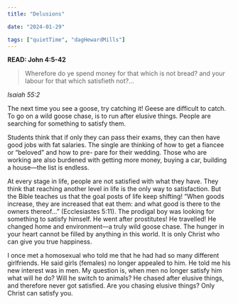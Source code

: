 ```yaml
---
title: "Delusions"

date: "2024-01-29"

tags: ["quietTime", "dagHewardMills"]
---
```


**READ: John 4:5-42**

> Wherefore do ye spend money for that which is not bread? and your labour for that which satisfieth not?...

_Isaiah 55:2_

The next time you see a goose, try catching it! Geese are difficult to catch. To go on a wild goose chase, is to run after elusive things. People are searching for something to satisfy them.

Students think that if only they can pass their exams, they can then have good jobs with fat salaries. The single are thinking of how to get a fiancee or “beloved” and how to pre- pare for their wedding. Those who are working are also burdened with getting more money, buying a car, building a house—the list is endless.

At every stage in life, people are not satisfied with what they have. They think that reaching another level in life is the only way to satisfaction. But the Bible teaches us that the goal posts of life keep shifting! “When goods increase, they are increased that eat them: and what good is there to the owners thereof...” (Ecclesiastes 5:11). The prodigal boy was looking for something to satisfy himself. He went after prostitutes! He travelled! He changed home and environment—a truly wild goose chase. The hunger in your heart cannot be filled by anything in this world. It is only Christ who can give you true happiness.

I once met a homosexual who told me that he had had so many different girlfriends. He said girls (females) no longer appealed to him. He told me his new interest was in men. My question is, when men no longer satisfy him what will he do? Will he switch to animals? He chased after elusive things, and therefore never got satisfied. Are you chasing elusive things? Only Christ can satisfy you.
